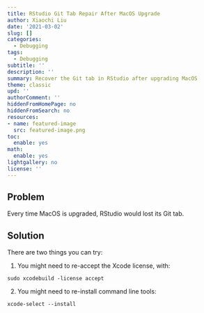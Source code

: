 ```yaml
---
title: RStudio Git Tab Repair After MacOS Upgrade
author: Xiaochi Liu
date: '2021-03-02'
slug: []
categories:
  - Debugging
tags:
  - Debugging
subtitle: ''
description: ''
summary: Recover the Git tab in RStudio after upgrading MacOS
theme: classic
upd: ''
authorComment: ''
hiddenFromHomePage: no
hiddenFromSearch: no
resources:
- name: featured-image
  src: featured-image.png
toc:
  enable: yes
math:
  enable: yes
lightgallery: no
license: ''
---
```


## Problem

Every time MacOS is upgraded, RStudio would lost its Git tab.

## Solution

There are two things you can try:

1. You might need to re-accept the Xcode license, with:

```
sudo xcodebuild -license accept
```

2. You might need to re-install command line tools:

```
xcode-select --install
```



